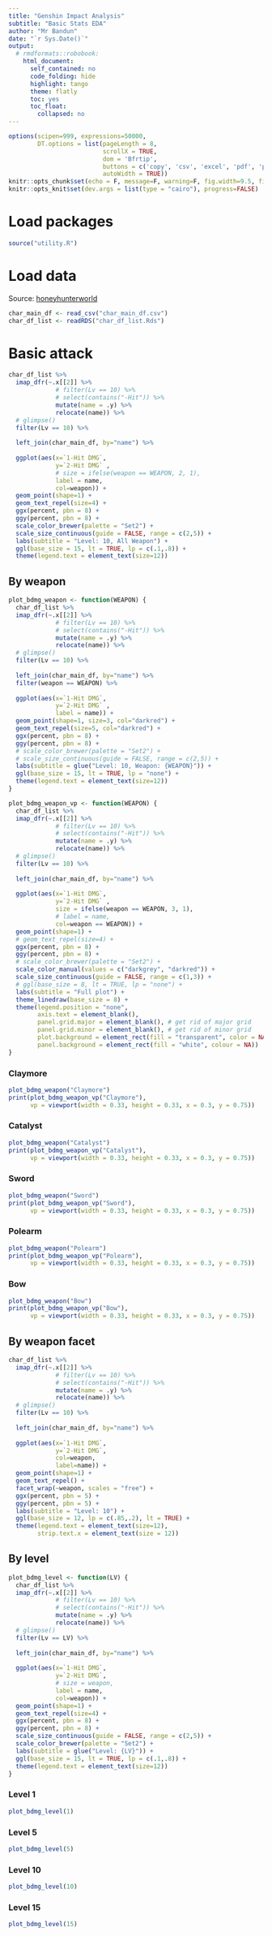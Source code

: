 ```yaml
---
title: "Genshin Impact Analysis"
subtitle: "Basic Stats EDA"
author: "Mr Bandun"
date: "`r Sys.Date()`"
output:
  # rmdformats::robobook:
    html_document:
      self_contained: no
      code_folding: hide
      highlight: tango
      theme: flatly
      toc: yes
      toc_float:
        collapsed: no
---
```


```r
options(scipen=999, expressions=50000, 
        DT.options = list(pageLength = 8,
                          scrollX = TRUE,
                          dom = 'Bfrtip',
                          buttons = c('copy', 'csv', 'excel', 'pdf', 'print'), 
                          autoWidth = TRUE)) 
knitr::opts_chunk$set(echo = F, message=F, warning=F, fig.width=9.5, fig.height=4)
knitr::opts_knit$set(dev.args = list(type = "cairo"), progress=FALSE)
```
  
# Load packages

```r
source("utility.R")
```

# Load data

Source: [honeyhunterworld](https://genshin.honeyhunterworld.com/?lang=EN)

```r
char_main_df <- read_csv("char_main_df.csv")
char_df_list <- readRDS("char_df_list.Rds")
```

# Basic attack

```r
char_df_list %>% 
  imap_dfr(~.x[[2]] %>% 
             # filter(Lv == 10) %>% 
             # select(contains("-Hit")) %>% 
             mutate(name = .y) %>% 
             relocate(name)) %>% 
  # glimpse()
  filter(Lv == 10) %>%
  
  left_join(char_main_df, by="name") %>% 
  
  ggplot(aes(x=`1-Hit DMG`, 
             y=`2-Hit DMG` , 
             # size = ifelse(weapon == WEAPON, 2, 1),
             label = name,
             col=weapon)) + 
  geom_point(shape=1) + 
  geom_text_repel(size=4) +
  ggx(percent, pbn = 8) +
  ggy(percent, pbn = 8) + 
  scale_color_brewer(palette = "Set2") + 
  scale_size_continuous(guide = FALSE, range = c(2,5)) +
  labs(subtitle = "Level: 10, All Weapon") + 
  ggl(base_size = 15, lt = TRUE, lp = c(.1,.8)) + 
  theme(legend.text = element_text(size=12))
```


## By weapon {.tabset}

```r
plot_bdmg_weapon <- function(WEAPON) {
  char_df_list %>% 
  imap_dfr(~.x[[2]] %>% 
             # filter(Lv == 10) %>% 
             # select(contains("-Hit")) %>% 
             mutate(name = .y) %>% 
             relocate(name)) %>% 
  # glimpse()
  filter(Lv == 10) %>%
  
  left_join(char_main_df, by="name") %>% 
  filter(weapon == WEAPON) %>% 
  
  ggplot(aes(x=`1-Hit DMG`, 
             y=`2-Hit DMG` , 
             label = name)) + 
  geom_point(shape=1, size=3, col="darkred") + 
  geom_text_repel(size=5, col="darkred") +
  ggx(percent, pbn = 8) +
  ggy(percent, pbn = 8) + 
  # scale_color_brewer(palette = "Set2") + 
  # scale_size_continuous(guide = FALSE, range = c(2,5)) +
  labs(subtitle = glue("Level: 10, Weapon: {WEAPON}")) + 
  ggl(base_size = 15, lt = TRUE, lp = "none") + 
  theme(legend.text = element_text(size=12))
}

plot_bdmg_weapon_vp <- function(WEAPON) {
  char_df_list %>% 
  imap_dfr(~.x[[2]] %>% 
             # filter(Lv == 10) %>% 
             # select(contains("-Hit")) %>% 
             mutate(name = .y) %>% 
             relocate(name)) %>% 
  # glimpse()
  filter(Lv == 10) %>%
  
  left_join(char_main_df, by="name") %>% 
  
  ggplot(aes(x=`1-Hit DMG`, 
             y=`2-Hit DMG` , 
             size = ifelse(weapon == WEAPON, 3, 1),
             # label = name,
             col=weapon == WEAPON)) + 
  geom_point(shape=1) + 
  # geom_text_repel(size=4) +
  ggx(percent, pbn = 8) +
  ggy(percent, pbn = 8) + 
  # scale_color_brewer(palette = "Set2") + 
  scale_color_manual(values = c("darkgrey", "darkred")) + 
  scale_size_continuous(guide = FALSE, range = c(1,3)) +
  # ggl(base_size = 8, lt = TRUE, lp = "none") + 
  labs(subtitle = "Full plot") + 
  theme_linedraw(base_size = 8) + 
  theme(legend.position = "none", 
        axis.text = element_blank(), 
        panel.grid.major = element_blank(), # get rid of major grid
        panel.grid.minor = element_blank(), # get rid of minor grid
        plot.background = element_rect(fill = "transparent", color = NA), 
        panel.background = element_rect(fill = "white", colour = NA))
}
```

### Claymore

```r
plot_bdmg_weapon("Claymore")
print(plot_bdmg_weapon_vp("Claymore"), 
      vp = viewport(width = 0.33, height = 0.33, x = 0.3, y = 0.75))
```

### Catalyst

```r
plot_bdmg_weapon("Catalyst")
print(plot_bdmg_weapon_vp("Catalyst"), 
      vp = viewport(width = 0.33, height = 0.33, x = 0.3, y = 0.75))
```

### Sword

```r
plot_bdmg_weapon("Sword")
print(plot_bdmg_weapon_vp("Sword"), 
      vp = viewport(width = 0.33, height = 0.33, x = 0.3, y = 0.75))
```

### Polearm

```r
plot_bdmg_weapon("Polearm")
print(plot_bdmg_weapon_vp("Polearm"), 
      vp = viewport(width = 0.33, height = 0.33, x = 0.3, y = 0.75))
```

### Bow

```r
plot_bdmg_weapon("Bow")
print(plot_bdmg_weapon_vp("Bow"), 
      vp = viewport(width = 0.33, height = 0.33, x = 0.3, y = 0.75))
```

## By weapon facet

```r
char_df_list %>% 
  imap_dfr(~.x[[2]] %>% 
             # filter(Lv == 10) %>% 
             # select(contains("-Hit")) %>% 
             mutate(name = .y) %>% 
             relocate(name)) %>% 
  # glimpse()
  filter(Lv == 10) %>%
  
  left_join(char_main_df, by="name") %>% 
  
  ggplot(aes(x=`1-Hit DMG`, 
             y=`2-Hit DMG`, 
             col=weapon, 
             label=name)) + 
  geom_point(shape=1) + 
  geom_text_repel() + 
  facet_wrap(~weapon, scales = "free") + 
  ggx(percent, pbn = 5) +
  ggy(percent, pbn = 5) +
  labs(subtitle = "Level: 10") + 
  ggl(base_size = 12, lp = c(.85,.2), lt = TRUE) + 
  theme(legend.text = element_text(size=12), 
        strip.text.x = element_text(size = 12))
```

## By level {.tabset}

```r
plot_bdmg_level <- function(LV) {
  char_df_list %>% 
  imap_dfr(~.x[[2]] %>% 
             # filter(Lv == 10) %>% 
             # select(contains("-Hit")) %>% 
             mutate(name = .y) %>% 
             relocate(name)) %>% 
  # glimpse()
  filter(Lv == LV) %>%
  
  left_join(char_main_df, by="name") %>% 
  
  ggplot(aes(x=`1-Hit DMG`, 
             y=`2-Hit DMG`, 
             # size = weapon,
             label = name,
             col=weapon)) + 
  geom_point(shape=1) + 
  geom_text_repel(size=4) +
  ggx(percent, pbn = 8) +
  ggy(percent, pbn = 8) + 
  scale_size_continuous(guide = FALSE, range = c(2,5)) +
  scale_color_brewer(palette = "Set2") + 
  labs(subtitle = glue("Level: {LV}")) + 
  ggl(base_size = 15, lt = TRUE, lp = c(.1,.8)) + 
  theme(legend.text = element_text(size=12))
}
```

### Level 1

```r
plot_bdmg_level(1)
```

### Level 5

```r
plot_bdmg_level(5)
```

### Level 10

```r
plot_bdmg_level(10)
```

### Level 15

```r
plot_bdmg_level(15)
```






